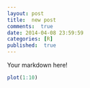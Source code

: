 ```yaml
---
layout: post
title:  new post
comments:  true
date: 2014-04-08 23:59:59
categories: [R]
published:  true
---
```


Your markdown here!

```r
plot(1:10)
```
